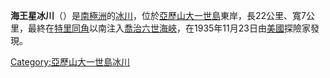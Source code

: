 {{coord|71|44|S|68|17|W|display=title}}

'''海王星冰川'''（{{lang-en|Neptune Glacier}}）是[[南極洲|南極洲]]的[[冰川|冰川]]，位於[[亞歷山大一世島|亞歷山大一世島]]東岸，長22公里、寬7公里，最終在[[特里同角|特里同角]]以南注入[[喬治六世海峽|喬治六世海峽]]，在1935年11月23日由[[美國|美國]]探險家發現。

{{DEFAULTSORT:Neptune Glacier}}
[[Category:亞歷山大一世島冰川|Category:亞歷山大一世島冰川]]


{{AlexanderIsland-geo-stub}}
